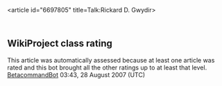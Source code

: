 <article id="6697805" title=Talk:Rickard D. Gwydir>
	<talkpage id="6697805" title="Talk:Rickard D. Gwydir">
{{DYK talk|27 December|2005|entry=...that '''[[Rickard D. Gwydir]]''', an early settler of [[Washington]] state, was born in [[Kolkata]] and served in the [[Confederate States of America|Confederate]] [[Confederate States Army|army]] before being named Indian agent of the [[Colville Indian Reservation]]?}}
{{WikiProjectBannerShell|1=
{{WikiProject Biography|living=no|class=start|military-work-group=yes|listas=Gwydir, Rickard D.}}
{{WikiProject India|class=start|importance=low|assess-date=May 2012}}
{{WikiProject United States|class=start|importance=Low|KY=yes|KY-importance=}}
{{WikiProject Military history|class=start|Biography=yes|ACW=yes|B1=|B2=|B3=|B4=|B5=}}
}}

== WikiProject class rating==
This article was automatically  assessed because at least one article was rated and this bot brought all the other ratings up to at least that level. [[User:BetacommandBot|BetacommandBot]] 03:43, 28 August 2007 (UTC)
	</talkpage>
</article>